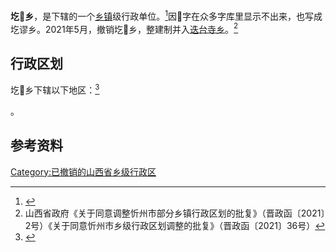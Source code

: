 {{CJK-New-Char|2A917}}
{{中国乡级行政区|行政区全称=圪𪤗乡|14/09/25/207/000}}

'''圪𡑍乡'''，是{{PRC admin/fullname|14/09/25/207/000|3}}下辖的一个[[乡镇|乡镇]]级行政单位。<ref>{{PRC admin/ref sgc|{{PRC admin/parent|14/09/25/207/000}}}}</ref>因𡑍字在众多字库里显示不出来，也写成圪谬乡。2021年5月，撤销圪𡑍乡，整建制并入[[迭台寺乡|迭台寺乡]]。<ref>山西省政府《关于同意调整忻州市部分乡镇行政区划的批复》（晋政函〔2021〕2号）《关于同意忻州市乡级行政区划调整的批复》（晋政函〔2021〕36号）</ref>

== 行政区划 ==
圪𡑍乡下辖以下地区：<ref>{{PRC admin/ref sgc|14/09/25/207/000}}</ref>

{{PRC admin/children|14/09/25/207/000}}。

== 参考资料 ==
{{reflist}}

{{PRC admin/navcat|14/09/25/207/000}}

[[Category:已撤销的山西省乡级行政区|Category:已撤销的山西省乡级行政区]]